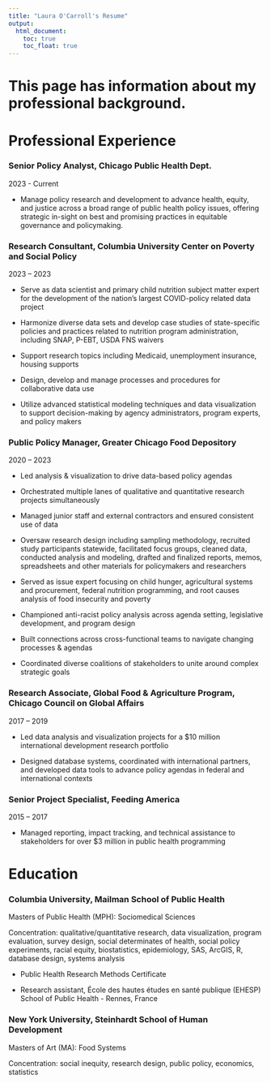 ```yaml
---
title: "Laura O'Carroll's Resume"
output: 
  html_document:
    toc: true
    toc_float: true
---
```


# This page has information about my professional background.  



# Professional Experience
### Senior Policy Analyst, Chicago Public Health Dept. 
2023 - Current 

* Manage policy research and development to advance health, equity, and justice across a broad range of public health policy issues, offering strategic in-sight on best and promising practices in equitable governance and policymaking.

### Research Consultant, Columbia University Center on Poverty and Social Policy
2023 – 2023 

* Serve as data scientist and primary child nutrition subject matter expert for the development of the nation's largest COVID-policy related data project

* Harmonize diverse data sets and develop case studies of state-specific policies and practices related to nutrition program administration, including SNAP, P-EBT, USDA FNS waivers

* Support research topics including Medicaid, unemployment insurance, housing supports

* Design, develop and manage processes and procedures for collaborative data use

* Utilize advanced statistical modeling techniques and data visualization to support decision-making by agency administrators, program experts, and policy makers

### Public Policy Manager, Greater Chicago Food Depository
2020 – 2023

* Led analysis & visualization to drive data-based policy agendas

* Orchestrated multiple lanes of qualitative and quantitative research projects simultaneously

* Managed junior staff and external contractors and ensured consistent use of data

* Oversaw research design including sampling methodology, recruited study participants statewide, facilitated focus groups, cleaned data, conducted analysis and modeling, drafted and finalized reports, memos, spreadsheets and other materials for policymakers and researchers

* Served as issue expert focusing on child hunger, agricultural systems and procurement, federal nutrition programming, and root causes analysis of food insecurity and poverty

* Championed anti-racist policy analysis across agenda setting, legislative development, and program design

* Built connections across cross-functional teams to navigate changing processes & agendas

* Coordinated diverse coalitions of stakeholders to unite around complex strategic goals

### Research Associate, Global Food & Agriculture Program, Chicago Council on Global Affairs
2017 – 2019

* Led data analysis and visualization projects for a $10 million international development research portfolio

* Designed database systems, coordinated with international partners, and developed data tools to advance policy agendas in federal and international contexts

### Senior Project Specialist, Feeding America
2015 – 2017

* Managed reporting, impact tracking, and technical assistance to stakeholders for over $3 million in public health programming

# Education
### Columbia University, Mailman School of Public Health
Masters of Public Health (MPH): Sociomedical Sciences

Concentration: qualitative/quantitative research, data visualization, program evaluation, survey design, social determinates of
health, social policy experiments, racial equity, biostatistics, epidemiology, SAS, ArcGIS, R, database design, systems analysis

* Public Health Research Methods Certificate

* Research assistant, École des hautes études en santé publique (EHESP) School of Public Health - Rennes, France

### New York University, Steinhardt School of Human Development 
Masters of Art (MA): Food Systems

Concentration: social inequity, research design, public policy, economics, statistics

